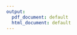 ```yaml
---
output:
  pdf_document: default
  html_document: default
---
```

\documentclass[final]{beamer}
\usepackage[]{graphicx}
\usepackage[]{color}
%% maxwidth is the original width if it is less than linewidth
%% otherwise use linewidth (to make sure the graphics do not exceed the margin)
\makeatletter
\def\maxwidth{ %
  \ifdim\Gin@nat@width>\linewidth
    \linewidth
  \else
    \Gin@nat@width
  \fi
}
\makeatother

\definecolor{fgcolor}{rgb}{0.345, 0.345, 0.345}
\newcommand{\hlnum}[1]{\textcolor[rgb]{0.686,0.059,0.569}{#1}}%
\newcommand{\hlstr}[1]{\textcolor[rgb]{0.192,0.494,0.8}{#1}}%
\newcommand{\hlcom}[1]{\textcolor[rgb]{0.678,0.584,0.686}{\textit{#1}}}%
\newcommand{\hlopt}[1]{\textcolor[rgb]{0,0,0}{#1}}%
\newcommand{\hlstd}[1]{\textcolor[rgb]{0.345,0.345,0.345}{#1}}%
\newcommand{\hlkwa}[1]{\textcolor[rgb]{0.161,0.373,0.58}{\textbf{#1}}}%
\newcommand{\hlkwb}[1]{\textcolor[rgb]{0.69,0.353,0.396}{#1}}%
\newcommand{\hlkwc}[1]{\textcolor[rgb]{0.333,0.667,0.333}{#1}}%
\newcommand{\hlkwd}[1]{\textcolor[rgb]{0.737,0.353,0.396}{\textbf{#1}}}%
\let\hlipl\hlkwb

\usepackage{framed}
\makeatletter
\newenvironment{kframe}{%
 \def\at@end@of@kframe{}%
 \ifinner\ifhmode%
  \def\at@end@of@kframe{\end{minipage}}%
  \begin{minipage}{\columnwidth}%
 \fi\fi%
 \def\FrameCommand##1{\hskip\@totalleftmargin \hskip-\fboxsep
 \colorbox{shadecolor}{##1}\hskip-\fboxsep
     % There is no \\@totalrightmargin, so:
     \hskip-\linewidth \hskip-\@totalleftmargin \hskip\columnwidth}%
 \MakeFramed {\advance\hsize-\width
   \@totalleftmargin\z@ \linewidth\hsize
   \@setminipage}}%
 {\par\unskip\endMakeFramed%
 \at@end@of@kframe}
\makeatother

\definecolor{shadecolor}{rgb}{.97, .97, .97}
\definecolor{messagecolor}{rgb}{0, 0, 0}
\definecolor{warningcolor}{rgb}{1, 0, 1}
\definecolor{errorcolor}{rgb}{1, 0, 0}
\newenvironment{knitrout}{}{} % an empty environment to be redefined in TeX

\usepackage{alltt}
\usepackage{grffile}
\mode<presentation>{\usetheme{CambridgeUSPOL}}

\usepackage[utf8]{inputenc}
\usepackage{amsfonts}
\usepackage{amsmath}
\usepackage{natbib}
% \usepackage{polski}
\usepackage{graphicx}
\usepackage{array,booktabs,tabularx}
\usepackage{epstopdf}
\usepackage[dvipsnames]{xcolor}
\usepackage{colortbl}
\newcolumntype{Z}{>{\centering\arraybackslash}X}

% rysunki
\usepackage{tikz}
\usepackage{ifthen}
\usepackage{xxcolor}
\usetikzlibrary{arrows}
\usetikzlibrary[topaths]
\usetikzlibrary{decorations.pathreplacing}
%\usepackage{times}\usefonttheme{professionalfonts}  % times is obsolete
\usefonttheme[onlymath]{serif}
\boldmath
\usepackage[orientation=portrait,size=a0,scale=1.4,debug]{beamerposter}                       % e.g. for DIN-A0 poster
%\usepackage[orientation=portrait,size=a1,scale=1.4,grid,debug]{beamerposter}                  % e.g. for DIN-A1 poster, with optional grid and debug output
%\usepackage[size=custom,width=200,height=120,scale=2,debug]{beamerposter}                     % e.g. for custom size poster
%\usepackage[orientation=portrait,size=a0,scale=1.0,printer=rwth-glossy-uv.df]{beamerposter}   % e.g. for DIN-A0 poster with rwth-glossy-uv printer check
% ...
%

\definecolor{red1}{RGB}{254,240,217}
\definecolor{red2}{RGB}{253,204,138}
\definecolor{red3}{RGB}{252,141,89}
\definecolor{red4}{RGB}{227,74,51}
\definecolor{red5}{RGB}{179,0,0}
\usecolortheme{seagull}
\useinnertheme{rectangles}
\setbeamercolor{item projected}{bg=darkred}
% \setbeamertemplate{enumerate items}[default]
\setbeamertemplate{caption}{\insertcaption} 
\setbeamertemplate{navigation symbols}{}
\setbeamercovered{transparent}
\setbeamercolor{block title}{fg=red5,bg=red1}
\setbeamercolor{block body}{fg=black,bg=white}
\setbeamercolor{local structure}{fg=darkred}

\setbeamercolor*{enumerate item}{fg=darkred}
\setbeamercolor*{enumerate subitem}{fg=darkred}
\setbeamercolor*{enumerate subsubitem}{fg=darkred}

\setbeamercolor*{itemize item}{fg=darkred}
\setbeamercolor*{itemize subitem}{fg=darkred}
\setbeamercolor*{itemize subsubitem}{fg=darkred}

\newlength{\columnheight}
\setlength{\columnheight}{85cm}
\renewcommand{\thetable}{}
\def\andname{,}
\authornote{}

\renewcommand{\APACrefatitle}[2]{}
\renewcommand{\bibliographytypesize}{\footnotesize} 
\renewcommand{\APACrefYearMonthDay}[3]{%
  {\BBOP}{#1}
  {\BBCP}
}
\IfFileExists{upquote.sty}{\usepackage{upquote}}{}
\begin{document}





\date{}
\author{\large \underline{Jaros\l{}aw Chilimoniuk}\inst{1}, Pawe\l{} Mackiewicz\inst{1} and Micha\l{} Burdukiewicz\inst{2}*\\
\bigskip
\normaltext{*jaroslaw.chilimoniuk@gmail.com}}
\institute{\small{\textsuperscript{1}University of Wroc\l{}aw, Department of Genomics, Wroc\l{}aw, POLAND
\textsuperscript{2}Warsaw University of Technology, Warsaw, POLAND
}
}


\title{\huge CsgA, CsgB and CsgC - evolutionary interplay in curli biogenesis}

\begin{frame}
\begin{columns}
\begin{column}{.53\textwidth}
\begin{beamercolorbox}[center,wd=\textwidth]{postercolumn}
\begin{minipage}[T]{.95\textwidth}
\parbox[t][\columnheight]{\textwidth}
{
\begin{block}{Introduction}

Methanogens are methane-producing anaerobic archaea, that can be found in many anaerobic habitats. They are recognized as the largest biogenic source of methane, which is a potent greenhouse gas, and consequently as an important factor in the global carbon cycle. They also show growing potential for biotechnological uses. Our rudimentary knowledge about them results from difficulties with their isolation and culturing in laboratory conditions, which are necessary to describe their phenotype. Innovations in DNA sequencing technologies allowed for rapid development of metagenomics. DNA sequencing of environmental samples resulted in identifying a plethora of new uncultivated methanogens. Therefore, we created PhyMet 2 , the first database that combines description of methanogens and their culturing conditions with genetic information.

\end{block}

\begin{block}{Analysis workflow}
\begin{figure} 
%\includegraphics[width=0.87\columnwidth]{static_figure/ngram_scheme_poster.eps}
\end{figure}

    \end{block}


\begin{block}{Results of cross-validation}

The amyloidogenicity of a given peptide may not depend on the exact sequence of 
amino acids but on its more general properties. 
Henceforth, we created 524,284 amino acid reduced alphabets (from three to six letters) based on physicochemical properties relevant to amyloidogenicity. 

Distribution of mean AUC values of classifiers with various encodings 
for every possible combination of training and testing data set including 
different lengths of sequences. 

% \begin{knitrout}
% \definecolor{shadecolor}{rgb}{0.969, 0.969, 0.969}\color{fgcolor}
% 
% {\centering \includegraphics[width=\maxwidth]{figure/unnamed-chunk-1-1} 
% 
% }
% 
% 
% 
% \end{knitrout}

\tiny
The 
gray circles correspond to the encodings with the AUC outside the 0.95 
confidence interval.

\normalsize	
\bigskip
The predictor based on the best-performing encoding reached the highest AUC (0.8667) 
in classification of the shortest sequences (with the length of 6 residues).

\bigskip

Classifiers based on the full (i.e., unreduced) amino acid alphabet never predicted 
amyloidogenicity better than the best classifier based on the reduced alphabet. 

\bigskip

The standard encodings found in the literature performed worse than other 
analyzed encodings in most categories.

\end{block}
\vfill


% \begin{block}{Quick Permutation Test (QuiPT)}
%     Model and statistic independent permutation tests can be used to filter features obtained through counting n-grams.
%     
%     During a permutation test class labels are randomly exchanged during computation of a significance statistic. p-values are defined as:
%     
% \begin{center}
% \scalebox{0.85}{
% $      
% \textnormal{p-value} = \frac{N_{T_P > T_R}}{N}
% $
% }
% \end{center}
% 
% where $N_{T_P > T_R}$ is number of times when $T_P$ (permuted test statistic) was more extreme than $T_R$ (test statistic for non-permuted data).
% 
% Permutation tests are computationally expensive (especially considering precise estimation of small p-values, because the number of permutations is inversely proportional to the interval between p-values).
% 
% \medskip
% 
% \textbf{Qui}ck \textbf{P}ermutation \textbf{T}est (QuiPT) thanks to the unique parameterization replaces a permutation test with the exact two-sided Fisher's test~\citep{lehmann1986testing} reducing the computation cost. 
%       
%     \end{block}

\vfill




}
\end{minipage}
\end{beamercolorbox}
\end{column}


%new column ------------------------------------------------------    

\begin{column}{.48\textwidth}
\begin{beamercolorbox}[center,wd=\textwidth]{postercolumn}
\begin{minipage}[T]{.95\textwidth}  
\parbox[t][\columnheight]{\textwidth}
{




\begin{block}{Informative n-grams}
% \begin{knitrout}
% \definecolor{shadecolor}{rgb}{0.969, 0.969, 0.969}\color{fgcolor}
% 
% {\centering \includegraphics[width=\maxwidth]{figure/unnamed-chunk-2-1} 
% 
% }
% 
% 
% 
% \end{knitrout}

The frequency of important n-grams used by the best-performing 
classifier in amyloid and non-amyloid sequences. The elements of n-grams are 
amino acids encoded using the best-performing reduced amino acid alphabet. 
X represents any amino acid. Dots and triangles 
denote n-grams occurring in motifs found in respectively amyloidogenic and 
non-amyloidogenic sequences~.

\end{block}
\vfill



\begin{block}{Benchmark results}

\begin{table}[ht]
\centering

\begin{tabular}{ccccc}
  \toprule
Classifier & AUC & MCC & Sens. & Spec. \\ 
  \midrule
AmyloGram & \textbf{0.8972} & \textbf{0.6307} & 0.8658 & 0.7889 \\ 
  \rowcolor{gray!30}PASTA & 0.8550 & 0.4291 & 0.3826 & \textbf{0.9519} \\ 
   FoldAmyloid & 0.7351 & 0.4526 & 0.7517 & 0.7185 \\ 
  \rowcolor{gray!30}APPNN & 0.8343 & 0.5823 & \textbf{0.8859} & 0.7222 \\ 
   \bottomrule
\end{tabular}
\end{table}

The predictor based on the best-performing alphabet, called AmyloGram, was benchmarked against the most popular tools for the detection of amyloid peptides using an external data set \textit{pep424}.

\end{block}
\vfill


\begin{block}{Experimental validation}

Using AmyloGram we analyzed all peptides from AmyLoad database. Eight peptides, described in the database as non-amyloids and assesed by AmyloGram with the highest probability of amyloidogenicity, were validated experimentally using Fourier transform infrared spectroscopy.

% \begin{knitrout}
% \definecolor{shadecolor}{rgb}{0.969, 0.969, 0.969}\color{fgcolor}
% 
% {\centering \includegraphics[width=\maxwidth]{figure/unnamed-chunk-3-1} 
% 
% }
% 
% 
% 
% \end{knitrout}

Seven out of eight peptides had amyloidogenic properties. In addition, three of them were annotated as amyloids by other research groups.

\end{block}
\vfill


\begin{block}{Summary and funding}
Thanks to the reduction of the amino acid alphabet and description of peptides by 
short sub-sequences (n-grams), we were able to create the efficient predictor 
of amyloidogenic sequences called AmyloGram.

\bigskip

Our software is avaible as a web-server: \url{www.smorfland.uni.wroc.pl/shiny/AmyloGram/} and \textbf{R} package: \url{https://cran.r-project.org/package=AmyloGram}.

\bigskip

See AmyloGram preprint: \url{https://peerj.com/preprints/2390/}

\small{This research was partially funded by the KNOW Consortium and National Science Center (2015/17/N/NZ2/01845).}

\end{block}
\vfill

 \begin{block}{Bibliography}
  \tiny{
  \bibliographystyle{apalike}
  \bibliography{references}
  }
  \end{block}
  \vfill  


}
\end{minipage}
\end{beamercolorbox}
\end{column}
\end{columns}  
\end{frame}
\end{document}